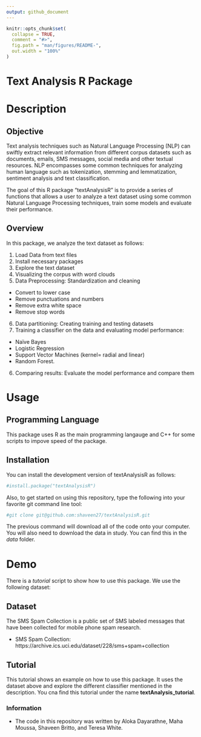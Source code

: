 ```yaml
---
output: github_document
---
```


<!-- README.md is generated from README.Rmd. Please edit that file -->

```r
knitr::opts_chunk$set(
  collapse = TRUE,
  comment = "#>",
  fig.path = "man/figures/README-",
  out.width = "100%"
)
```

# Text Analysis R Package

<!-- badges: start -->
<!-- badges: end -->

# Description

## Objective
Text analysis techniques such as Natural Language Processing (NLP) can swiftly 
extract relevant information from different corpus datasets such as documents, 
emails, SMS messages, social media and other textual resources. NLP encompasses 
some common techniques for analyzing human language such as tokenization, 
stemming and lemmatization, sentiment analysis and text classification.  

The goal of this R package "textAnalysisR" is to provide a series of functions 
that allows a user to analyze a text dataset using some common Natural Language 
Processing techniques, train some models and evaluate their performance.  

## Overview

In this package, we analyze the text dataset as follows:  

1. Load Data from text files
2. Install necessary packages  
3. Explore the text dataset  
4. Visualizing the corpus with word clouds
5. Data Preprocessing: Standardization and cleaning  
  - Convert to lower case   
  - Remove punctuations and numbers 
  - Remove extra white space  
  - Remove stop words
6. Data partitioning: Creating training and testing datasets  
7. Training a classifier on the data and evaluating model performance:  
  - Naïve Bayes 
  - Logistic Regression
  - Support Vector Machines (kernel= radial and linear)
  - Random Forest.  
6. Comparing results: Evaluate the model performance and compare them  


# Usage

## Programming Language

This package uses R as the main programming langauge and C++ for some scripts to
impove speed of the package.

## Installation

You can install the development version of textAnalysisR as follows:

``` r
#install.package("textAnalysisR")
```

Also, to get started on using this repository, type the following into your 
favorite git command line tool:

``` r
#git clone git@github.com:shaveen27/textAnalysisR.git
```

The previous command will download all of the code onto your computer. You will 
also need to download the data in study. You can find this in the *data* folder.


# Demo

There is a *tutorial* script to show how to use this package. We use the 
following dataset:

## Dataset

The SMS Spam Collection is a public set of SMS labeled messages that have been 
collected for mobile phone spam research.  

* SMS Spam Collection: 
  https://archive.ics.uci.edu/dataset/228/sms+spam+collection  

## Tutorial

This tutorial shows an example on how to use this package. It uses the dataset 
above and explore the different classifier mentioned in the description.
You cna find this tutorial under the name **textAnalysis_tutorial**.


### Information 

* The code in this repository was written by Aloka Dayarathne, Maha Moussa, 
Shaveen Britto, and Teresa White.

